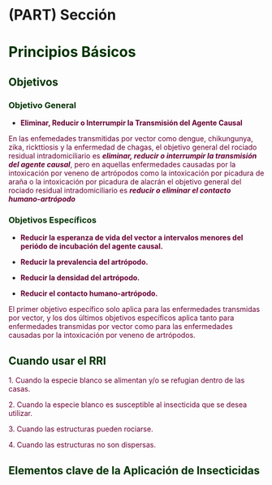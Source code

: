 # (PART) Sección {-}

# **<span style="color:#003300;">Principios Básicos</span>** {#principios_irs}

## **<span style="color:#003300;">Objetivos </span>**

### **<span style="color:#003300;">Objetivo General </span>** 


- **<span style="color:#660033; background=#ff0000">Eliminar, Reducir o Interrumpir la Transmisión del Agente Causal</span>**

<span style="color:#660033;">En las enfemedades transmitidas por vector como dengue, chikungunya, zika, rickttiosis y la enfermedad de chagas, el objetivo general del rociado residual intradomiciliario es ***eliminar, reducir o interrumpir la transmisión del agente causal***, pero en aquellas enfermedades causadas por la intoxicación por veneno de artrópodos como la intoxicación por picadura de araña o la intoxicación por picadura de alacrán el objetivo general del rociado residual intradomiciliario es ***reducir o eliminar el contacto humano-artrópodo***</span>


### **<span style="color:#003300;">Objetivos Específicos </span>** 


 - **<span style="color:#660033;">Reducir la esperanza de vida del vector a intervalos menores del periódo de incubación del agente causal.</span>**
 
 - **<span style="color:#660033;">Reducir la prevalencia del artrópodo.</span>**
 
  - **<span style="color:#660033;">Reducir la densidad del artrópodo.</span>**
 
 - **<span style="color:#660033;">Reducir el contacto humano-artrópodo.</span>**


<span style="color:#660033;">El primer objetivo específico solo aplica para las enfermedades transmidas por vector, y los dos últimos objetivos específicos aplica tanto para enfermedades transmidas por vector como para las enfermedades causadas por la intoxicación por veneno de artrópodos.</span>


## **<span style="color:#003300;">Cuando usar el RRI </span>** 


<span style="color:#660033;">1. Cuando la especie blanco se alimentan y/o se refugian dentro de las casas.</span>

<span style="color:#660033;">2. Cuando la especie blanco es susceptible al insecticida que se desea utilizar.</span>

<span style="color:#660033;">3. Cuando las estructuras pueden rociarse.</span>

<span style="color:#660033;">4. Cuando las estructuras no son dispersas.</span>


## **<span style="color:#003300;"> Elementos clave de la Aplicación de Insecticidas</span>** 

```r

```



